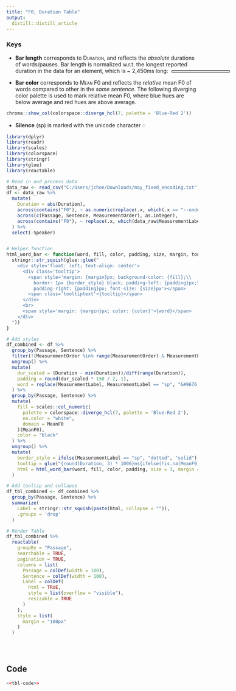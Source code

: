 ```yaml
---
title: "F0, Duration Table"
output:
  distill::distill_article
---
```


<style>
.tooltip {
  position: relative;
  display: inline-block;
}

.tooltip .tooltiptext {
  visibility: hidden;
  width: 120px;
  background-color: black;
  color: #fff;
  text-align: center;
  padding: 5px 0;
  border-radius: 6px;
 
  position: absolute;
  z-index: 1;
  bottom: 100%;
  left: 50%;
  margin-left: -60px;
}

.tooltip:hover .tooltiptext {
  visibility: visible;
}

.ReactTable .rt-table {
  overflow: visible;
}

</style>

### Keys

- **Bar length** corresponds to <span style='font-variant: small-caps;'>Duration</span>, and reflects the _absolute_ durations of words/pauses. Bar length is normalized w.r.t. the longest reported duration in the data for an element, which is ~ 2,450ms long: <span style='margin-left:10px; border: 1px solid black; font-size: 3px; background-color: lightgrey; vertical-align: middle; padding-right: 150px'></span>

- **Bar color** corresponds to <span style='font-variant: small-caps;'>Mean F0</span> and reflects the _relative_ mean F0 of words compared to other in the _same sentence_. The following diverging color palette is used to mark relative mean F0, where blue hues are below average and red hues are above average.

```r
chroma::show_col(colorspace::diverge_hcl(7, palette = 'Blue-Red 2'))
```

- **Silence** (sp) is marked with the unicode character &#9676;

```r
library(dplyr)
library(readr)
library(scales)
library(colorspace)
library(stringr)
library(glue)
library(reactable)

# Read in and process data
data_raw <- read_csv("C:/Users/jchoe/Downloads/may_fixed_encoding.txt")
df <- data_raw %>% 
  mutate(
    Duration = abs(Duration),
    across(contains("F0"), ~ as.numeric(replace(.x, which(.x == "--undefined--"), NA))),
    across(c(Passage, Sentence, MeasurementOrder), as.integer),
    across(contains("F0"), ~ replace(.x, which(data_raw$MeasurementLabel == "sp"), NA))
  ) %>% 
  select(-Speaker)


# Helper function
html_word_bar <- function(word, fill, color, padding, size, margin, tooltip, border_style) {
  stringr::str_squish(glue::glue("
    <div style='float: left; text-align: center'>
      <div class='tooltip'>
        <span style='margin: {margin}px; background-color: {fill};\\
          border: 1px {border_style} black; padding-left: {padding}px;\\
          padding-right: {padding}px; font-size: {size}px'></span>
        <span class='tooltiptext'>{tooltip}</span>
      </div>
      <br>
      <span style='margin: {margin}px; color: {color}'>{word}</span>
    </div>
  "))
}

# Add styles
df_combined <- df %>% 
  group_by(Passage, Sentence) %>% 
  filter(!(MeasurementOrder %in% range(MeasurementOrder) & MeasurementLabel == "sp")) %>% 
  ungroup() %>% 
  mutate(
    dur_scaled = (Duration - min(Duration))/diff(range(Duration)),
    padding = round(dur_scaled * 150 / 2, 1),
    word = replace(MeasurementLabel, MeasurementLabel == "sp", "&#9676;")
  ) %>% 
  group_by(Passage, Sentence) %>% 
  mutate(
    fill = scales::col_numeric(
      palette = colorspace::diverge_hcl(7, palette = 'Blue-Red 2'),
      na.color = "white",
      domain = MeanF0
    )(MeanF0),
    color = "black"
  ) %>% 
  ungroup() %>% 
  mutate(
    border_style = ifelse(MeasurementLabel == "sp", "dotted", "solid"),
    tooltip = glue("{round(Duration, 3) * 1000}ms{ifelse(!is.na(MeanF0), paste0(', ', round(MeanF0), 'Hz'), '')}"),
    html = html_word_bar(word, fill, color, padding, size = 3, margin = 5, tooltip, border_style)
  )

# Add tooltip and collapse
df_tbl_combined <- df_combined %>% 
  group_by(Passage, Sentence) %>% 
  summarize(
    Label = stringr::str_squish(paste(html, collapse = "")),
    .groups = 'drop'
  )

# Render Table
df_tbl_combined %>%
  reactable(
    groupBy = "Passage",
    searchable = TRUE,
    pagination = TRUE,
    columns = list(
      Passage = colDef(width = 100),
      Sentence = colDef(width = 100),
      Label = colDef(
        html = TRUE,
        style = list(overflow = "visible"), 
        resizable = TRUE
      )
    ),
    style = list(
      margin = "100px"
    )
  )
  
```

<br>

## Code

```r
<<tbl-code>>
```
